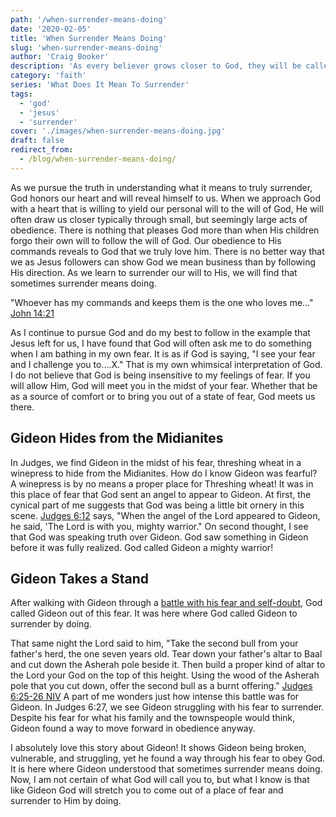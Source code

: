 ```yaml
---
path: '/when-surrender-means-doing'
date: '2020-02-05'
title: 'When Surrender Means Doing'
slug: 'when-surrender-means-doing'
author: 'Craig Booker'
description: 'As every believer grows closer to God, they will be called to deeper levels of surrender. Here we talk about when surrender means Doing.'
category: 'faith'
series: 'What Does It Mean To Surrender'
tags:
  - 'god'
  - 'jesus'
  - 'surrender'
cover: './images/when-surrender-means-doing.jpg'
draft: false
redirect_from:
  - /blog/when-surrender-means-doing/
---
```


As we pursue the truth in understanding what it means to truly surrender, God honors our heart and will reveal himself to us. When we approach God with a heart that is willing to yield our personal will to the will of God, He will often draw us closer typically through small, but seemingly large acts of obedience. There is nothing that pleases God more than when His children forgo their own will to follow the will of God. Our obedience to His commands reveals to God that we truly love him. There is no better way that we as Jesus followers can show God we mean business than by following His direction. As we learn to surrender our will to His, we will find that sometimes surrender means doing.

"Whoever has my commands and keeps them is the one who loves me..." [John 14:21](https://www.bible.com/bible/111/jhn.14.21.niv)

As I continue to pursue God and do my best to follow in the example that Jesus left for us, I have found that God will often ask me to do something when I am bathing in my own fear. It is as if God is saying, "I see your fear and I challenge you to....X." That is my own whimsical interpretation of God. I do not believe that God is being insensitive to my feelings of fear. If you will allow Him, God will meet you in the midst of your fear. Whether that be as a source of comfort or to bring you out of a state of fear, God meets us there.

## Gideon Hides from the Midianites

In Judges, we find Gideon in the midst of his fear, threshing wheat in a winepress to hide from the Midianites. How do I know Gideon was fearful? A winepress is by no means a proper place for Threshing wheat! It was in this place of fear that God sent an angel to appear to Gideon. At first, the cynical part of me suggests that God was being a little bit ornery in this scene. [Judges 6:12](https://www.bible.com/bible/111/jdg.6.12.niv) says, "When the angel of the Lord appeared to Gideon, he said, 'The Lord is with you, mighty warrior." On second thought, I see that God was speaking truth over Gideon. God saw something in Gideon before it was fully realized. God called Gideon a mighty warrior!

## Gideon Takes a Stand

After walking with Gideon through a [battle with his fear and self-doubt](https://www.bible.com/bible/111/jdg.6.13-24.niv), God called Gideon out of this fear. It was here where God called Gideon to surrender by doing.

That same night the Lord said to him, "Take the second bull from your father's herd, the one seven years old. Tear down your father's altar to Baal and cut down the Asherah pole beside it. Then build a proper kind of altar to the Lord your God on the top of this height. Using the wood of the Asherah pole that you cut down, offer the second bull as a burnt offering." [Judges 6:25-26 NIV](https://www.bible.com/bible/111/jdg.6.27.niv)
A part of me wonders just how intense this battle was for Gideon. In Judges 6:27, we see Gideon struggling with his fear to surrender. Despite his fear for what his family and the townspeople would think, Gideon found a way to move forward in obedience anyway.

I absolutely love this story about Gideon! It shows Gideon being broken, vulnerable, and struggling, yet he found a way through his fear to obey God. It is here where Gideon understood that sometimes surrender means doing. Now, I am not certain of what God will call you to, but what I know is that like Gideon God will stretch you to come out of a place of fear and surrender to Him by doing.
